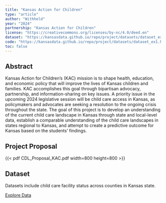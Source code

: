 ```yaml
---
title: "Kansas Action for Children"
type: "article"
author: "Withheld"
year: "2024"
partnership: "Kansas Action for Children"
license: "https://creativecommons.org/licenses/by-nc/4.0/deed.en"
dataset: "https://kansasdata.github.io/repo/project/datasets/dataset_ex1.html"
code: "https://kansasdata.github.io/repo/project/datasets/dataset_ex1.html"
toc: false
---
```


## Abstract

Kansas Action for Children's (KAC) mission is to shape health, education, and economic policy that will improve the lives of Kansas children and families. KAC accomplishes this goal through bipartisan advocacy, partnership, and information-sharing on key issues. A priority issue in the upcoming 2024 legislative session will be child care access in Kansas, as policymakers and advocates are seeking a resolution to the ongoing crisis throughout the state. The goal of this project is to develop an understanding of the current child care landscape in Kansas through state and local-level data, establish a comparable understanding of the child care landscapes in states regional to Kansas, and attempt to create a predictive outcome for Kansas based on the students' findings.

## Project Proposal

{{< pdf CDL_Proposal_KAC.pdf width=800 height=800 >}}

## Dataset

Datasets include child care facility status across counties in Kansas state.

[Explore Data](../datasets/data_KAC.qmd)
